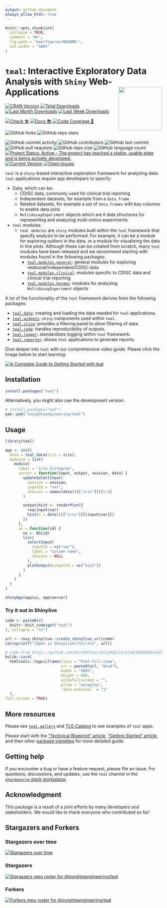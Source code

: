 ```yaml
---
output: github_document
always_allow_html: true
---
```


<!-- README.md is generated from README.Rmd. Please edit that file -->

```r
knitr::opts_chunk$set(
  collapse = TRUE,
  comment = "#>",
  fig.path = "man/figures/README-",
  out.width = "100%"
)
```

# `teal`: Interactive Exploratory Data Analysis with `Shiny` Web-Applications <a href='https://insightsengineering.github.io/teal/'><img src="man/figures/logo.svg" align="right" height="139" style="max-width: 100%; max-height: 139px;"/></a  >

<!-- start badges -->
[![CRAN Version](https://www.r-pkg.org/badges/version/teal?color=green)](https://cran.r-project.org/package=teal)
[![Total Downloads](http://cranlogs.r-pkg.org/badges/grand-total/teal?color=green)](https://cran.r-project.org/package=teal)
[![Last Month Downloads](http://cranlogs.r-pkg.org/badges/last-month/teal?color=green)](https://cran.r-project.org/package=teal)
[![Last Week Downloads](http://cranlogs.r-pkg.org/badges/last-week/teal?color=green)](https://cran.r-project.org/package=teal)

[![Check 🛠](https://github.com/insightsengineering/teal/actions/workflows/check.yaml/badge.svg)](https://insightsengineering.github.io/teal/main/unit-test-report/)
[![Docs 📚](https://github.com/insightsengineering/teal/actions/workflows/docs.yaml/badge.svg)](https://insightsengineering.github.io/teal/)
[![Code Coverage 📔](https://raw.githubusercontent.com/insightsengineering/teal/_xml_coverage_reports/data/main/badge.svg)](https://insightsengineering.github.io/teal/main/coverage-report/)

![GitHub forks](https://img.shields.io/github/forks/insightsengineering/teal?style=social)
![GitHub repo stars](https://img.shields.io/github/stars/insightsengineering/teal?style=social)

![GitHub commit activity](https://img.shields.io/github/commit-activity/m/insightsengineering/teal)
![GitHub contributors](https://img.shields.io/github/contributors/insightsengineering/teal)
![GitHub last commit](https://img.shields.io/github/last-commit/insightsengineering/teal)
![GitHub pull requests](https://img.shields.io/github/issues-pr/insightsengineering/teal)
![GitHub repo size](https://img.shields.io/github/repo-size/insightsengineering/teal)
![GitHub language count](https://img.shields.io/github/languages/count/insightsengineering/teal)
[![Project Status: Active – The project has reached a stable, usable state and is being actively developed.](https://www.repostatus.org/badges/latest/active.svg)](https://www.repostatus.org/#active)
[![Current Version](https://img.shields.io/github/r-package/v/insightsengineering/teal/main?color=purple\&label=package%20version)](https://github.com/insightsengineering/teal/tree/main)
[![Open Issues](https://img.shields.io/github/issues-raw/insightsengineering/teal?color=red\&label=open%20issues)](https://github.com/insightsengineering/teal/issues?q=is%3Aissue+is%3Aopen+sort%3Aupdated-desc)
<!-- end badges -->

`teal` is a `shiny`-based interactive exploration framework for analyzing data. `teal` applications require app developers to specify:

<!-- markdownlint-disable MD007 MD030 -->
-   Data, which can be:
    -    CDISC data, commonly used for clinical trial reporting
    -    Independent datasets, for example from a `data.frame`
    -    Related datasets, for example a set of `data.frames` with key columns to enable data joins
    -    `MultiAssayExperiment` objects which are `R` data structures for representing and analyzing multi-omics experiments
-   `teal` modules:
    -   `teal modules` are `shiny` modules built within the `teal` framework that specify analysis to be performed. For example, it can be a module for exploring outliers in the data, or a module for visualizing the data in line plots. Although these can be created from scratch, many `teal` modules have been released and we recommend starting with modules found in the following packages:
        -   [`teal.modules.general`](https://insightsengineering.github.io/teal.modules.general/latest-tag/): general modules for exploring relational/independent/CDISC data
        -   [`teal.modules.clinical`](https://insightsengineering.github.io/teal.modules.clinical/latest-tag/): modules specific to CDISC data and clinical trial reporting
        -   [`teal.modules.hermes`](https://insightsengineering.github.io/teal.modules.hermes/latest-tag/): modules for analyzing `MultiAssayExperiment` objects

<!-- markdownlint-enable MD007 MD030 -->

A lot of the functionality of the `teal` framework derives from the following packages:

<!-- markdownlint-disable MD007 MD030 -->
-   [`teal.data`](https://insightsengineering.github.io/teal.data/latest-tag/): creating and loading the data needed for `teal` applications.
-   [`teal.widgets`](https://insightsengineering.github.io/teal.widgets/latest-tag/): `shiny` components used within `teal`.
-   [`teal.slice`](https://insightsengineering.github.io/teal.slice/latest-tag/): provides a filtering panel to allow filtering of data.
-   [`teal.code`](https://insightsengineering.github.io/teal.code/latest-tag/): handles reproducibility of outputs.
-   [`teal.logger`](https://insightsengineering.github.io/teal.logger/latest-tag/): standardizes logging within `teal` framework.
-   [`teal.reporter`](https://insightsengineering.github.io/teal.reporter/latest-tag/): allows `teal` applications to generate reports.

Dive deeper into `teal` with our comprehensive video guide.
Please click the image below to start learning:

[![A Complete Guide to Getting Started with teal](https://img.youtube.com/vi/N8ZamECICSI/0.jpg)](https://www.youtube.com/watch?v=N8ZamECICSI)

<!-- markdownlint-enable MD007 MD030 -->

## Installation

```r
install.packages("teal")
```

Alternatively, you might also use the development version.

```r
# install.packages("pak")
pak::pak("insightsengineering/teal")
```

## Usage

```r
library(teal)

app <- init(
  data = teal_data(iris = iris),
  modules = list(
    module(
      label = "iris histogram",
      server = function(input, output, session, data) {
        updateSelectInput(
          session = session,
          inputId = "var",
          choices = names(data()[["iris"]])[1:4]
        )

        output$hist <- renderPlot({
          req(input$var)
          hist(x = data()[["iris"]][[input$var]])
        })
      },
      ui = function(id) {
        ns <- NS(id)
        list(
          selectInput(
            inputId = ns("var"),
            label = "Column name",
            choices = NULL
          ),
          plotOutput(outputId = ns("hist"))
        )
      }
    )
  )
)

shinyApp(app$ui, app$server)
```

### Try it out in Shinylive

```r
code <- paste0(c(
  knitr::knit_code$get("teal")
), collapse = "\n")

url <- roxy.shinylive::create_shinylive_url(code)
cat(sprintf("[Open in Shinylive](%s)\n\n", url))
```

```r
# code from https://github.com/RinteRface/shinyMobile/blob/90e09384c040ba69c14293a49fc182e8d6ef26a8/R/utils.R#L232
bslib::card(
  htmltools::tags$iframe(class = "html-fill-item",
                         src = paste0(url, "&h=0"),
                         width = "100%",
                         height = 600,
                         allowfullscreen = "",
                         allow = "autoplay",
                         `data-external` = "1"
  ), 
full_screen = TRUE)
```

## More resources

Please see [`teal.gallery`](https://insightsengineering.github.io/teal.gallery/) and [TLG Catalog](https://insightsengineering.github.io/tlg-catalog/) to see examples of `teal` apps.

Please start with the ["Technical Blueprint" article](https://insightsengineering.github.io/teal/latest-tag/articles/blueprint/index.html), ["Getting Started" article](https://insightsengineering.github.io/teal/latest-tag/articles/getting-started-with-teal.html), and then other [package vignettes](https://insightsengineering.github.io/teal/latest-tag/articles/index.html) for more detailed guide.

## Getting help

If you encounter a bug or have a feature request, please file an issue. For questions, discussions, and updates, use the `teal` channel in the [`pharmaverse` slack workspace](https://pharmaverse.slack.com).

## Acknowledgment

This package is a result of a joint efforts by many developers and stakeholders. We would like to thank everyone who contributed so far!

## Stargazers and Forkers

### Stargazers over time

[![Stargazers over time](https://starchart.cc/insightsengineering/teal.svg)](https://starchart.cc/insightsengineering/teal)

### Stargazers

[![Stargazers repo roster for @insightsengineering/teal](http://reporoster.com/stars/insightsengineering/teal)](https://github.com/insightsengineering/teal/stargazers)

### Forkers

[![Forkers repo roster for @insightsengineering/teal](http://reporoster.com/forks/insightsengineering/teal)](https://github.com/insightsengineering/teal/network/members)
